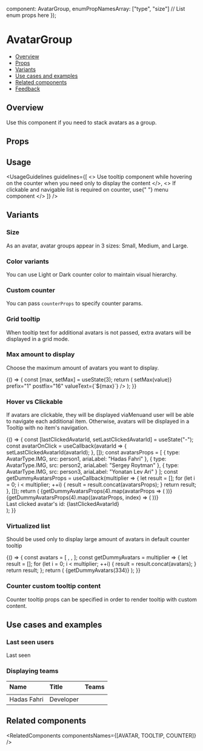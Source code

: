 
  component: AvatarGroup,
  enumPropNamesArray: ["type", "size"] // List enum props here
});

<Meta
  title="Media/Avatar/AvatarGroup"
  component={AvatarGroup}
  argTypes={metaSettings.argTypes}
  decorators={metaSettings.decorators}
/>

<!--- Component documentation -->

# AvatarGroup

- [Overview](#overview)
- [Props](#props)
- [Variants](#variants)
- [Use cases and examples](#use-cases-and-examples)
- [Related components](#related-components)
- [Feedback](#feedback)

## Overview

Use this component if you need to stack avatars as a group.

<Canvas>
  <Story name="Overview">
    <AvatarGroup size={AvatarSize.LARGE} max={3}>
      <Avatar type={AvatarType.IMG} src={person1} ariaLabel="Hadas Fahri" />
      <Avatar type={AvatarType.IMG} src={person2} ariaLabel="Sergey Roytman" />
      <Avatar type={AvatarType.IMG} src={person3} ariaLabel="Yonatan Lev Ari" />
      <Avatar type={AvatarType.IMG} src={person1} ariaLabel="Hadas Fahri" />
      <Avatar type={AvatarType.IMG} src={person2} ariaLabel="Sergey Roytman" />
      <Avatar type={AvatarType.IMG} src={person3} ariaLabel="Yonatan Lev Ari" />
      <Avatar type={AvatarType.IMG} src={person1} ariaLabel="Hadas Fahri" />
      <Avatar type={AvatarType.IMG} src={person2} ariaLabel="Sergey Roytman" />
      <Avatar type={AvatarType.IMG} src={person3} ariaLabel="Yonatan Lev Ari" />
      <Avatar type={AvatarType.IMG} src={person1} ariaLabel="Hadas Fahri" />
      <Avatar type={AvatarType.IMG} src={person2} ariaLabel="Sergey Roytman" />
      <Avatar type={AvatarType.IMG} src={person3} ariaLabel="Yonatan Lev Ari" />
      <Avatar type={AvatarType.TEXT} text="MR" ariaLabel="Mark Roytstein" />
    </AvatarGroup>
  </Story>
</Canvas>

## Props

<ArgsTable story="Overview" />

## Usage

<UsageGuidelines
  guidelines={[
    <>
      Use <Link href="/?path=/docs/popover-tooltip--overview">tooltip</Link> component while hovering on the counter
      when you need only to display the content
    </>,
    <>
      If clickable and navigable list is required on counter, use{" "}
      <Link href="/?path=/docs/navigation-menu-menu--overview">menu</Link> component
    </>
  ]}
/>

## Variants

### Size

As an avatar, avatar groups appear in 3 sizes: Small, Medium, and Large.

<Canvas>
  <Story name="Size">
    <Flex direction={Flex.directions.COLUMN} gap={Flex.gaps.LARGE} align={Flex.align.START}>
      <StoryDescription description="Large" vertical align={Flex.align.START}>
        <AvatarGroup size={AvatarSize.LARGE} type={AvatarType.IMG} max={3}>
          <Avatar type={AvatarType.IMG} src={person1} ariaLabel="Hadas Fahri" />
          <Avatar type={AvatarType.IMG} src={person2} ariaLabel="Sergey Roytman" />
          <Avatar type={AvatarType.IMG} src={person3} ariaLabel="Yonatan Lev Ari" />
          <Avatar type={AvatarType.IMG} src={person1} ariaLabel="Hadas Fahri" />
          <Avatar type={AvatarType.IMG} src={person2} ariaLabel="Sergey Roytman" />
          <Avatar type={AvatarType.IMG} src={person3} ariaLabel="Yonatan Lev Ari" />
        </AvatarGroup>
      </StoryDescription>
      <StoryDescription description="Medium" vertical align={Flex.align.START}>
        <AvatarGroup size={AvatarSize.MEDIUM} type={AvatarType.IMG} max={3}>
          <Avatar type={AvatarType.IMG} src={person1} ariaLabel="Hadas Fahri" />
          <Avatar type={AvatarType.IMG} src={person2} ariaLabel="Sergey Roytman" />
          <Avatar type={AvatarType.IMG} src={person3} ariaLabel="Yonatan Lev Ari" />
          <Avatar type={AvatarType.IMG} src={person1} ariaLabel="Hadas Fahri" />
          <Avatar type={AvatarType.IMG} src={person2} ariaLabel="Sergey Roytman" />
          <Avatar type={AvatarType.IMG} src={person3} ariaLabel="Yonatan Lev Ari" />
        </AvatarGroup>
      </StoryDescription>
      <StoryDescription description="Small" vertical align={Flex.align.START}>
        <AvatarGroup size={AvatarSize.SMALL} type={AvatarType.IMG} max={3}>
          <Avatar type={AvatarType.IMG} src={person1} ariaLabel="Hadas Fahri" />
          <Avatar type={AvatarType.IMG} src={person2} ariaLabel="Sergey Roytman" />
          <Avatar type={AvatarType.IMG} src={person3} ariaLabel="Yonatan Lev Ari" />
          <Avatar type={AvatarType.IMG} src={person1} ariaLabel="Hadas Fahri" />
          <Avatar type={AvatarType.IMG} src={person2} ariaLabel="Sergey Roytman" />
          <Avatar type={AvatarType.IMG} src={person3} ariaLabel="Yonatan Lev Ari" />
        </AvatarGroup>
      </StoryDescription>
    </Flex>
  </Story>
</Canvas>

### Color variants

You can use Light or Dark counter color to maintain visual hierarchy.

<Canvas>
  <Story name="Color variants">
    <Flex direction={Flex.directions.COLUMN} gap={Flex.gaps.LARGE} align={Flex.align.START}>
      <StoryDescription description="Light" vertical align={Flex.align.START}>
        <AvatarGroup
          size={AvatarSize.LARGE}
          type={AvatarType.IMG}
          max={3}
          counterProps={{ color: Counter.colors.LIGHT }}
        >
          <Avatar type={AvatarType.IMG} src={person1} ariaLabel="Hadas Fahri" />
          <Avatar type={AvatarType.IMG} src={person2} ariaLabel="Sergey Roytman" />
          <Avatar type={AvatarType.IMG} src={person3} ariaLabel="Yonatan Lev Ari" />
          <Avatar type={AvatarType.IMG} src={person1} ariaLabel="Hadas Fahri" />
          <Avatar type={AvatarType.IMG} src={person2} ariaLabel="Sergey Roytman" />
          <Avatar type={AvatarType.IMG} src={person3} ariaLabel="Yonatan Lev Ari" />
        </AvatarGroup>
      </StoryDescription>
      <StoryDescription description="Dark" vertical align={Flex.align.START}>
        <AvatarGroup
          size={AvatarSize.LARGE}
          type={AvatarType.IMG}
          max={3}
          counterProps={{ color: Counter.colors.DARK }}
        >
          <Avatar type={AvatarType.IMG} src={person1} ariaLabel="Hadas Fahri" />
          <Avatar type={AvatarType.IMG} src={person2} ariaLabel="Sergey Roytman" />
          <Avatar type={AvatarType.IMG} src={person3} ariaLabel="Yonatan Lev Ari" />
          <Avatar type={AvatarType.IMG} src={person1} ariaLabel="Hadas Fahri" />
          <Avatar type={AvatarType.IMG} src={person2} ariaLabel="Sergey Roytman" />
          <Avatar type={AvatarType.IMG} src={person3} ariaLabel="Yonatan Lev Ari" />
        </AvatarGroup>
      </StoryDescription>
    </Flex>
  </Story>
</Canvas>

### Custom counter

You can pass `counterProps` to specify counter params.

<Canvas>
  <Story name="Custom counter">
    <AvatarGroup
      size={AvatarSize.LARGE}
      type={AvatarType.IMG}
      max={3}
      counterProps={{ count: 100500, color: Counter.colors.DARK, prefix: "", maxDigits: 5 }}
    >
      <Avatar src={person1} ariaLabel="Hadas Fahri" />
      <Avatar src={person2} ariaLabel="Sergey Roytman" />
      <Avatar src={person3} ariaLabel="Yonatan Lev Ari" />
    </AvatarGroup>
  </Story>
</Canvas>

### Grid tooltip

When tooltip text for additional avatars is not passed, extra avatars will be displayed in a grid mode.

<Canvas>
  <Story name="Grid tooltip">
    <AvatarGroup size={AvatarSize.LARGE} type={AvatarType.IMG} max={3}>
      <Avatar src={person1} />
      <Avatar src={person2} />
      <Avatar src={person3} />
      <Avatar src={person1} />
      <Avatar src={person2} />
      <Avatar src={person3} />
      <Avatar src={person1} />
      <Avatar src={person2} />
      <Avatar src={person3} />
      <Avatar src={person1} />
      <Avatar src={person2} />
      <Avatar src={person3} />
      <Avatar src={person1} />
      <Avatar src={person2} />
      <Avatar src={person3} />
      <Avatar src={person1} />
      <Avatar src={person2} />
      <Avatar src={person3} />
    </AvatarGroup>
  </Story>
</Canvas>

### Max amount to display

Choose the maximum amount of avatars you want to display.

<Canvas>
  <Story name="Max amount to display">
    {() => {
      const [max, setMax] = useState(3);
      return (
        <Flex
          direction={Flex.directions.COLUMN}
          gap={Flex.gaps.MEDIUM}
          align={Flex.align.START}
          className={styles.sliderCountContainer}
        >
          <Slider
            size={Slider.sizes.SMALL}
            min={1}
            max={16}
            defaultValue={max}
            onChange={value => setMax(value)}
            prefix="1"
            postfix="16"
            valueText={`${max}`}
          />
          <AvatarGroup size={AvatarSize.LARGE} max={max}>
            <Avatar type={AvatarType.IMG} src={person1} ariaLabel="Hadas Fahri" />
            <Avatar type={AvatarType.IMG} src={person2} ariaLabel="Sergey Roytman" />
            <Avatar type={AvatarType.IMG} src={person3} ariaLabel="Yonatan Lev Ari" />
            <Avatar type={AvatarType.IMG} src={person1} ariaLabel="Hadas Fahri" />
            <Avatar type={AvatarType.IMG} src={person2} ariaLabel="Sergey Roytman" />
            <Avatar type={AvatarType.IMG} src={person3} ariaLabel="Yonatan Lev Ari" />
            <Avatar type={AvatarType.IMG} src={person1} ariaLabel="Hadas Fahri" />
            <Avatar type={AvatarType.IMG} src={person2} ariaLabel="Sergey Roytman" />
            <Avatar type={AvatarType.IMG} src={person3} ariaLabel="Yonatan Lev Ari" />
            <Avatar type={AvatarType.IMG} src={person1} ariaLabel="Hadas Fahri" />
            <Avatar type={AvatarType.IMG} src={person2} ariaLabel="Sergey Roytman" />
            <Avatar type={AvatarType.IMG} src={person3} ariaLabel="Yonatan Lev Ari" />
            <Avatar type={AvatarType.IMG} src={person1} ariaLabel="Hadas Fahri" />
            <Avatar type={AvatarType.IMG} src={person2} ariaLabel="Sergey Roytman" />
            <Avatar type={AvatarType.IMG} src={person3} ariaLabel="Yonatan Lev Ari" />
            <Avatar text="MR" type={AvatarType.TEXT} ariaLabel="Mark Roytstein" />
          </AvatarGroup>
        </Flex>
      );
    }}
  </Story>
</Canvas>

### Hover vs Clickable

If avatars are clickable, they will be displayed via<Link href="/?path=/docs/navigation-menu-menu--overview">Menu</Link>and user will be able to navigate each additional item.
Otherwise, avatars will be displayed in a Tooltip with no item's navigation.

<Canvas>
  <Story name="Hover vs Clickable">
    {() => {
      const [lastClickedAvatarId, setLastClickedAvatarId] = useState("-");
      const avatarOnClick = useCallback(avatarId => {
        setLastClickedAvatarId(avatarId);
      }, []);
      const avatarsProps = [
        { type: AvatarType.IMG, src: person1, ariaLabel: "Hadas Fahri" },
        { type: AvatarType.IMG, src: person2, ariaLabel: "Sergey Roytman" },
        { type: AvatarType.IMG, src: person3, ariaLabel: "Yonatan Lev Ari" }
      ];
      const getDummyAvatarsProps = useCallback(multiplier => {
        let result = [];
        for (let i = 0; i < multiplier; ++i) {
          result = result.concat(avatarsProps);
        }
        return result;
      }, []);
      return (
        <Flex direction={Flex.directions.ROW} gap={Flex.gaps.LARGE}>
          <StoryDescription description="Counter hover" vertical align={Flex.align.START}>
            <AvatarGroup
              size={AvatarSize.LARGE}
              max={3}
              counterTooltipCustomProps={{ position: Tooltip.positions.BOTTOM }}
            >
              {getDummyAvatarsProps(4).map(avatarProps => (
                <Avatar {...avatarProps} />
              ))}
            </AvatarGroup>
          </StoryDescription>
          <StoryDescription description="Counter click" vertical align={Flex.align.START}>
            <Flex>
              <AvatarGroup size={AvatarSize.LARGE} max={3}>
                {getDummyAvatarsProps(4).map((avatarProps, index) => (
                  <Avatar {...avatarProps} onClick={avatarOnClick} id={`${index}`} />
                ))}
              </AvatarGroup>
              <div className={styles.lastClickedAvatarIdText}>Last clicked avatar's id: {lastClickedAvatarId}</div>
            </Flex>
          </StoryDescription>
        </Flex>
      );
    }}
  </Story>
</Canvas>

### Virtualized list

Should be used only to display large amount of avatars in default counter tooltip

<Canvas>
  <Story name="Virtualized list">
    {() => {
      const avatars = [
        <Avatar type={AvatarType.IMG} src={person1} ariaLabel="Hadas Fahri" />,
        <Avatar type={AvatarType.IMG} src={person2} ariaLabel="Sergey Roytman" />,
        <Avatar type={AvatarType.IMG} src={person3} ariaLabel="Yonatan Lev Ari" />
      ];
      const getDummyAvatars = multiplier => {
        let result = [];
        for (let i = 0; i < multiplier; ++i) {
          result = result.concat(avatars);
        }
        return result;
      };
      return (
        <AvatarGroup size={AvatarSize.LARGE} max={3} counterTooltipIsVirtualizedList={true}>
          {getDummyAvatars(334)}
        </AvatarGroup>
      );
    }}
  </Story>
</Canvas>

### Counter custom tooltip content

Counter tooltip props can be specified in order to render tooltip with custom content.

<Canvas>
  <Story name="Counter custom tooltip content">
    <AvatarGroup
      size={AvatarSize.LARGE}
      type={AvatarType.IMG}
      max={3}
      counterTooltipCustomProps={{ content: "... and plenty more employees" }}
    >
      <Avatar src={person1} ariaLabel="Hadas Fahri" />
      <Avatar src={person2} ariaLabel="Sergey Roytman" />
      <Avatar src={person3} ariaLabel="Yonatan Lev Ari" />
      <Avatar src={person1} ariaLabel="Hadas Fahri" />
      <Avatar src={person2} ariaLabel="Sergey Roytman" />
      <Avatar src={person3} ariaLabel="Yonatan Lev Ari" />
    </AvatarGroup>
  </Story>
</Canvas>

## Use cases and examples

### Last seen users

<Canvas>
  <Story name="Last seen users">
    <Flex direction={Flex.directions.ROW} gap={Flex.gaps.MEDIUM}>
      <div>Last seen</div>
      <AvatarGroup size={AvatarSize.MEDIUM} max={3}>
        <Avatar type={AvatarType.IMG} src={person1} ariaLabel="Hadas Fahri" />
        <Avatar type={AvatarType.IMG} src={person2} ariaLabel="Sergey Roytman" />
        <Avatar type={AvatarType.IMG} src={person3} ariaLabel="Yonatan Lev Ari" />
        <Avatar type={AvatarType.IMG} src={person1} ariaLabel="Hadas Fahri" />
        <Avatar type={AvatarType.IMG} src={person2} ariaLabel="Sergey Roytman" />
        <Avatar type={AvatarType.IMG} src={person3} ariaLabel="Yonatan Lev Ari" />
      </AvatarGroup>
    </Flex>
  </Story>
</Canvas>

### Displaying teams

<Canvas>
  <Story name="Displaying teams">
    <table>
      <thead>
        <tr>
          <th width={200} align="left">
            Name
          </th>
          <th width={200} align="left">
            Title
          </th>
          <th width={200} align="left">
            Teams
          </th>
        </tr>
        <tr>
          <td colSpan={3}>
            <Divider />
          </td>
        </tr>
      </thead>
      <tbody>
        <tr>
          <td align="left">
            <Flex direction={Flex.directions.ROW} gap={Flex.gaps.SMALL}>
              <Avatar type={AvatarType.IMG} src={person1} size={AvatarSize.MEDIUM} ariaLabel="Hadas Fahri" />
              Hadas Fahri
            </Flex>
          </td>
          <td align="left">Developer</td>
          <td align="left">
            <AvatarGroup size={AvatarSize.MEDIUM} max={2} counterProps={{ ariaLabelItemsName: "teams" }}>
              <Avatar
                type={AvatarType.TEXT}
                text="T1"
                backgroundColor={Avatar.backgroundColors.PEACH}
                ariaLabel="Team 1"
              />
              <Avatar
                type={AvatarType.TEXT}
                text="T2"
                backgroundColor={Avatar.backgroundColors.BUBBLE}
                ariaLabel="Team 2"
              />
              <Avatar
                type={AvatarType.TEXT}
                text="T3"
                backgroundColor={Avatar.backgroundColors.BERRY}
                ariaLabel="Team 3"
              />
            </AvatarGroup>
          </td>
        </tr>
      </tbody>
    </table>
  </Story>
</Canvas>

## Related components

<RelatedComponents componentsNames={[AVATAR, TOOLTIP, COUNTER]} />
